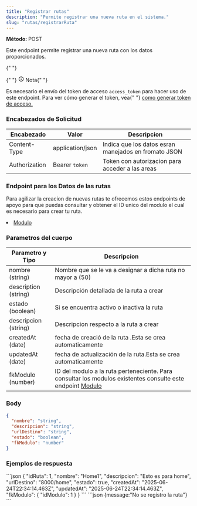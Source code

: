 ```yaml
---
title: "Registrar rutas"
description: "Permite registrar una nueva ruta en el sistema."
slug: "rutas/registrarRuta"
---
```



<p>
  <strong>Método: </strong>
  <span class="sl-badge caution small astro-avdet4wd">POST</span>
</p>

Este endpoint permite registrar una nueva ruta con los datos proporcionados.

<Tabs>
  <TabItem label="Endpoint">
    <ApiEndpoint url={`${API_BASE_URL}/rutas`} />
  </TabItem>
</Tabs>

<aside aria-label="Nota" class="starlight-aside starlight-aside--note">
  {" "}
  <p class="starlight-aside__title" aria-hidden="true">
    {" "}
    <svg
      aria-hidden="true"
      class="starlight-aside__icon astro-c6vsoqas"
      width="16"
      height="16"
      viewBox="0 0 24 24"
      fill="currentColor"
      style="--sl-icon-size: 1em;"
    >
      <path d="M12 11a1 1 0 0 0-1 1v4a1 1 0 0 0 2 0v-4a1 1 0 0 0-1-1Zm.38-3.92a1 1 0 0 0-.76 0 1 1 0 0 0-.33.21 1.15 1.15 0 0 0-.21.33 1 1 0 0 0 .21 1.09c.097.088.209.16.33.21A1 1 0 0 0 13 8a1.05 1.05 0 0 0-.29-.71 1 1 0 0 0-.33-.21ZM12 2a10 10 0 1 0 0 20 10 10 0 0 0 0-20Zm0 18a8 8 0 1 1 0-16.001A8 8 0 0 1 12 20Z"></path>
    </svg>
    Nota{" "}
  </p>
  Es necesario el envío del token de acceso <code>access_token</code> para hacer
  uso de este endpoint. Para ver cómo generar el token, vea{" "}
  <a href="/usuarios/login">como generar token de acceso.</a>
</aside>

<h3>Encabezados de Solicitud</h3>

| Encabezado    | Valor            | Descripcion                                          |
| ------------- | ---------------- | ---------------------------------------------------- |
| Content-Type  | application/json | Indica que los datos esran manejados en fromato JSON |
| Authorization | Bearer `token`   | Token con autorizacion para acceder a las areas      |

<h3>Endpoint para los Datos de las rutas</h3>

Para agilizar la creacion de nuevas rutas te ofrecemos estos endpoints de apoyo para que puedas consultar y obtener el ID unico del modulo el cual es necesario para crear tu ruta.

<li>
  <a href="/modulos/listarModulos">Modulo</a>
</li>

<h3>Parametros del cuerpo</h3>

| Parametro y Tipo     | Descripcion                                                                                                                                     |
| -------------------- | ----------------------------------------------------------------------------------------------------------------------------------------------- |
| nombre (string)      | Nombre que se le va a designar a dicha ruta no mayor a (50)                                                                                     |
| description (string) | Descripción detallada de la ruta a crear                                                                                                        |
| estado (boolean)     | Si se encuentra activo o inactiva la ruta                                                                                                       |
| descripcion (string) | Descripcion respecto a la ruta a crear                                                                                                          |
| createdAt (date)     | fecha de creació de la ruta .Esta se crea automaticamente                                                                                       |
| updatedAt (date)     | fecha de actualización de la ruta.Esta se crea automaticamente                                                                                  |
| fkModulo (number)    | ID del modulo a la ruta perteneciente. Para consultar los modulos existentes consulte este endpoint <a href="/modulos/listarModulos">Modulo</a> |

### Body

```json
{
  "nombre": "string",
  "descripcion": "string",
  "urlDestino": "string",
  "estado": "boolean",
  "fkModulo": "number"
}
```

<h3>Ejemplos de respuesta</h3>

<Tabs>
  <TabItem label="Status 201">
  ```json
{
    "idRuta": 1,
    "nombre": "Home1",
    "descripcion": "Esto es para home",
    "urlDestino": "8000/home",
    "estado": true,
    "createdAt": "2025-06-24T22:34:14.463Z",
    "updatedAt": "2025-06-24T22:34:14.463Z",
    "fkModulo": {
        "idModulo": 1
    }
}
```
  </TabItem>

  <TabItem label="Status 400">
  ```json
  {message:"No se registro la ruta"}
  ```
  </TabItem>
</Tabs>
